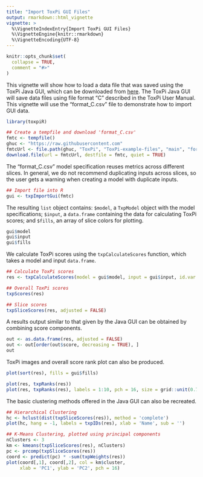 ```yaml
---
title: "Import ToxPi GUI Files"
output: rmarkdown::html_vignette
vignette: >
  %\VignetteIndexEntry{Import ToxPi GUI Files}
  %\VignetteEngine{knitr::rmarkdown}
  %\VignetteEncoding{UTF-8}
---
```


```r
knitr::opts_chunk$set(
  collapse = TRUE,
  comment = "#>"
)
```

This vignette will show how to load a data file that was saved using the ToxPi Java GUI, which can be downloaded from [here](https://toxpi.org/). The ToxPi Java GUI will save data files using file format "C" described in the ToxPi User Manual. This vignette will use the "format_C.csv" file to demonstrate how to import GUI data.

```r
library(toxpiR)

## Create a tempfile and download 'format_C.csv'
fmtc <- tempfile()
ghuc <- "https://raw.githubusercontent.com"
fmtcUrl <- file.path(ghuc, "ToxPi", "ToxPi-example-files", "main", "format_C.csv")
download.file(url = fmtcUrl, destfile = fmtc, quiet = TRUE)
```

The "format_C.csv" model specification reuses metrics across different slices. 
In general, we do not recommend duplicating inputs across slices, so the user gets a warning when creating a model with duplicate inputs.

```r
## Import file into R
gui <- txpImportGui(fmtc)

```

The resulting `list` object contains: `$model`, a `TxpModel` object with the model specifications; `$input`, a `data.frame` containing the data for calculating ToxPi scores; and `$fills`, an array of slice colors for plotting. 

```r
gui$model
gui$input
gui$fills
```

We calculate ToxPi scores using the `txpCalculateScores` function, which takes a model and input `data.frame`.

```r
## Calculate ToxPi scores
res <- txpCalculateScores(model = gui$model, input = gui$input, id.var = "Name")

## Overall ToxPi scores
txpScores(res)

## Slice scores
txpSliceScores(res, adjusted = FALSE)
```

A results output similar to that given by the Java GUI can be obtained by combining score components.

```r
out <- as.data.frame(res, adjusted = FALSE)
out <- out[order(out$score, decreasing = TRUE), ]
out
```

ToxPi images and overall score rank plot can also be produced.

```r
plot(sort(res), fills = gui$fills)
```

```r
plot(res, txpRanks(res))
plot(res, txpRanks(res), labels = 1:10, pch = 16, size = grid::unit(0.75, "char"))
```

The basic clustering methods offered in the Java GUI can also be recreated.

```r
## Hierarchical Clustering
hc <- hclust(dist(txpSliceScores(res)), method = 'complete')
plot(hc, hang = -1, labels = txpIDs(res), xlab = 'Name', sub = '')
```

```r
## K-Means Clustering, plotted using principal components
nClusters <- 3
km <- kmeans(txpSliceScores(res), nClusters)
pc <- prcomp(txpSliceScores(res))
coord <- predict(pc) * -sum(txpWeights(res))
plot(coord[,1], coord[,2], col = km$cluster, 
     xlab = 'PC1', ylab = 'PC2', pch = 16)
```
